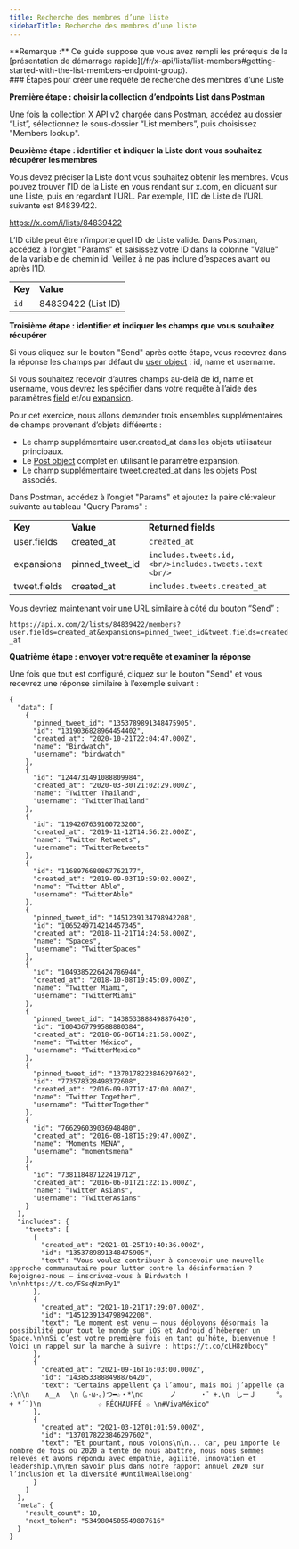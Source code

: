 ```yaml
---
title: Recherche des membres d’une liste
sidebarTitle: Recherche des membres d’une liste
---
```



<Note>
  **Remarque :** Ce guide suppose que vous avez rempli les prérequis de la [présentation de démarrage rapide](/fr/x-api/lists/list-members#getting-started-with-the-list-members-endpoint-group).
</Note>

<div id="steps-to-build-a-list-members-lookup-request">
  ### Étapes pour créer une requête de recherche des membres d’une Liste
</div>

**Première étape : choisir la collection d’endpoints List dans Postman**

Une fois la collection X API v2 chargée dans Postman, accédez au dossier “List”, sélectionnez le sous-dossier “List members”, puis choisissez &quot;Members lookup&quot;.
 

**Deuxième étape : identifier et indiquer la Liste dont vous souhaitez récupérer les membres**

Vous devez préciser la Liste dont vous souhaitez obtenir les membres. Vous pouvez trouver l’ID de la Liste en vous rendant sur x.com, en cliquant sur une Liste, puis en regardant l’URL. Par exemple, l’ID de Liste de l’URL suivante est 84839422.

https://x.com/i/lists/84839422

L’ID cible peut être n’importe quel ID de Liste valide. Dans Postman, accédez à l’onglet &quot;Params&quot; et saisissez votre ID dans la colonne &quot;Value&quot; de la variable de chemin id. Veillez à ne pas inclure d’espaces avant ou après l’ID.

|     |     |
| :--- | :--- |
| **Key** | **Value** |
| `id` | 84839422 (List ID) |

**Troisième étape : identifier et indiquer les champs que vous souhaitez récupérer**

Si vous cliquez sur le bouton &quot;Send&quot; après cette étape, vous recevrez dans la réponse les champs par défaut du [user object](/fr/x-api/fundamentals/data-dictionary#user) : id, name et username.

Si vous souhaitez recevoir d’autres champs au-delà de id, name et username, vous devrez les spécifier dans votre requête à l’aide des paramètres [field](/fr/x-api/fundamentals/fields) et/ou [expansion](/fr/x-api/fundamentals/expansions).

Pour cet exercice, nous allons demander trois ensembles supplémentaires de champs provenant d’objets différents :

* Le champ supplémentaire user.created&#95;at dans les objets utilisateur principaux.
* Le [Post object](/fr/x-api/fundamentals/data-dictionary#tweet) complet en utilisant le paramètre expansion.
* Le champ supplémentaire tweet.created&#95;at dans les objets Post associés.

Dans Postman, accédez à l’onglet &quot;Params&quot; et ajoutez la paire clé:valeur suivante au tableau &quot;Query Params&quot; :

|     |     |     |
| :--- | :--- | :--- |
| **Key** | **Value** | **Returned fields** |
| user.fields | created&#95;at | `created_at` |
| expansions | pinned&#95;tweet&#95;id | `includes.tweets.id,  <br/>includes.tweets.text  <br/>` |
| tweet.fields | created&#95;at | `includes.tweets.created_at` |

Vous devriez maintenant voir une URL similaire à côté du bouton “Send” :

`https://api.x.com/2/lists/84839422/members?user.fields=created_at&expansions=pinned_tweet_id&tweet.fields=created_at`

**Quatrième étape : envoyer votre requête et examiner la réponse**

Une fois que tout est configuré, cliquez sur le bouton &quot;Send&quot; et vous recevrez une réponse similaire à l’exemple suivant :

```
{
  "data": [
    {
      "pinned_tweet_id": "1353789891348475905",
      "id": "1319036828964454402",
      "created_at": "2020-10-21T22:04:47.000Z",
      "name": "Birdwatch",
      "username": "birdwatch"
    },
    {
      "id": "1244731491088809984",
      "created_at": "2020-03-30T21:02:29.000Z",
      "name": "Twitter Thailand",
      "username": "TwitterThailand"
    },
    {
      "id": "1194267639100723200",
      "created_at": "2019-11-12T14:56:22.000Z",
      "name": "Twitter Retweets",
      "username": "TwitterRetweets"
    },
    {
      "id": "1168976680867762177",
      "created_at": "2019-09-03T19:59:02.000Z",
      "name": "Twitter Able",
      "username": "TwitterAble"
    },
    {
      "pinned_tweet_id": "1451239134798942208",
      "id": "1065249714214457345",
      "created_at": "2018-11-21T14:24:58.000Z",
      "name": "Spaces",
      "username": "TwitterSpaces"
    },
    {
      "id": "1049385226424786944",
      "created_at": "2018-10-08T19:45:09.000Z",
      "name": "Twitter Miami",
      "username": "TwitterMiami"
    },
    {
      "pinned_tweet_id": "1438533888498876420",
      "id": "1004367799588880384",
      "created_at": "2018-06-06T14:21:58.000Z",
      "name": "Twitter México",
      "username": "TwitterMexico"
    },
    {
      "pinned_tweet_id": "1370178223846297602",
      "id": "773578328498372608",
      "created_at": "2016-09-07T17:47:00.000Z",
      "name": "Twitter Together",
      "username": "TwitterTogether"
    },
    {
      "id": "766296039036948480",
      "created_at": "2016-08-18T15:29:47.000Z",
      "name": "Moments MENA",
      "username": "momentsmena"
    },
    {
      "id": "738118487122419712",
      "created_at": "2016-06-01T21:22:15.000Z",
      "name": "Twitter Asians",
      "username": "TwitterAsians"
    }
  ],
  "includes": {
    "tweets": [
      {
        "created_at": "2021-01-25T19:40:36.000Z",
        "id": "1353789891348475905",
        "text": "Vous voulez contribuer à concevoir une nouvelle approche communautaire pour lutter contre la désinformation ? Rejoignez-nous — inscrivez-vous à Birdwatch ! \n\nhttps://t.co/FSsqNznPy1"
      },
      {
        "created_at": "2021-10-21T17:29:07.000Z",
        "id": "1451239134798942208",
        "text": "Le moment est venu — nous déployons désormais la possibilité pour tout le monde sur iOS et Android d’héberger un Space.\n\nSi c’est votre première fois en tant qu’hôte, bienvenue ! Voici un rappel sur la marche à suivre : https://t.co/cLH8z0bocy"
      },
      {
        "created_at": "2021-09-16T16:03:00.000Z",
        "id": "1438533888498876420",
        "text": "Certains appellent ça l’amour, mais moi j’appelle ça :\n\n‌    ∧＿∧　 \n（｡･ω･｡)つ━☆・*\n⊂     　ノ 　　　・゜+.\n　しーＪ　　　°。+ *´¨)\n　　　　　 　　　☆ RÉCHAUFFÉ ☆ \n#VivaMéxico"
      },
      {
        "created_at": "2021-03-12T01:01:59.000Z",
        "id": "1370178223846297602",
        "text": "Et pourtant, nous volons\n\n... car, peu importe le nombre de fois où 2020 a tenté de nous abattre, nous nous sommes relevés et avons répondu avec empathie, agilité, innovation et leadership.\n\nEn savoir plus dans notre rapport annuel 2020 sur l’inclusion et la diversité #UntilWeAllBelong"
      }
    ]
  },
  "meta": {
    "result_count": 10,
    "next_token": "5349804505549807616"
  }
}
```